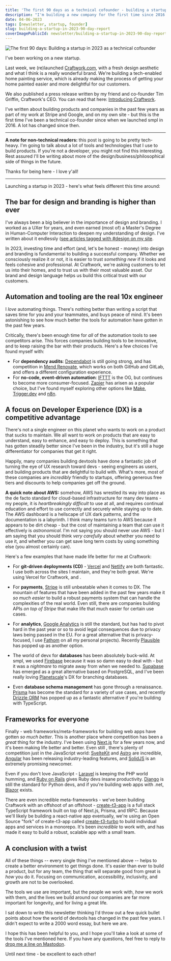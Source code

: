 ```yaml
---
title: 'The first 90 days as a technical cofounder - building a startup in 2023'
description: "I'm building a new company for the first time since 2016. A lot has changed since then. Here's what feels different this time around."
date: 04-06-2023
tags: [newsletter, startup, founder]
slug: building-a-startup-in-2023-90-day-report
coverImagePublicId: newsletter/building-a-startup-in-2023-90-day-report/cover
---
```


<Image
  publicId="newsletter/building-a-startup-in-2023-90-day-report/cover"
  alt="The first 90 days: Building a startup in 2023 as a technical cofounder"
/>

I've been working on a new startup.

Last week, we (re)launched [Craftwork.com](https://craftwork.com), with a fresh design aesthetic and what I think is a really wonderful brand. We're building a tech-enabled home painting service, which is already making the process of getting your home painted easier and more delightful for our customers.

We also published a press release written by my friend and co-founder Tim Griffin, Craftwork's CEO. You can read that here: [Introducing Craftwork](https://craftwork.com/articles/introduction).

I've written about building products and companies in the past few years as part of my work at Stripe and Google, and on my own site - but this is the first time I've been a technical co-founder since when we launched smpl in 2016. A lot has changed since then.

---

**A note for non-technical readers:** this post is going to be pretty tech-heavy. I'm going to talk about a lot of tools and technologies that I use to build products. If you're not a developer, you might not find this interesting. Rest assured I'll be writing about more of the design/business/philosophical side of things in the future.

Thanks for being here - I love y'all!

---

Launching a startup in 2023 - here's what feels different this time around:

## The bar for design and branding is higher than ever

I've always been a big believer in the importance of design and branding. I worked as a UXer for years, and even earned (most of) a Master's Degree in Human-Computer Interaction to deepen my understanding of design. I've written about it endlessly ([see articles tagged with #design on my site](https://mikebifulco.com/tags/design).

In 2023, investing time and effort (and, let's be honest - money) into design and branding is fundamental to building a successful company. Whether we consciously realize it or not, it is easier to trust _something new_ if it looks and feels cohesive and professional. At Craftwork, we're asking customers to let us into their homes, and to trust us with their most valuable asset. Our brand and design language helps us build this critical trust with our customers.

## Automation and tooling are the real 10x engineer

I _love_ automating things. There's nothing better than writing a script that saves time for you and your teammates, and buys peace of mind. It's been astonishing to see how much better the tools for automation have gotten in the past few years.

Critically, there's been enough time for _all_ of the automation tools to see competitors arise. This forces companies building tools to be innovative, and to keep raising the bar with their products. Here's a few choices I've found myself with:

- For **dependency audits**: [Dependabot](https://mikebifulco.com/posts/i-have-to-tell-you-about-dependabot) is still going strong, and has competition in [Mend Renovate](https://www.mend.io/renovate/), which works on both GitHub and GitLab, and offers a different configuration experience.
- For **no-code, event-driven automation**: [IFTTT](https://ifttt.com/) is the OG, but continues to become more consumer-focused. [Zapier](https://zapier.com/) has arisen as a popular choice, but I've found myself exploring other options like [Make](https://www.make.com/en), [Trigger.dev](https://trigger.dev/) and [n8n](https://n8n.io/).

## A focus on Developer Experience (DX) is a competitive advantage

There's not a single engineer on this planet who wants to work on a product that sucks to maintain. We all want to work on products that are easy to understand, easy to enhance, and easy to deploy. This is something that has gotten steadily better since I've been in the industry, but it's still a huge differentiator for companies that get it right.

Happily, many companies building devtools have done a fantastic job of turning the eye of UX research toward devs - seeing engineers as users, and building products that are delightful to build with. What's more, most of these companies are _incredibly_ friendly to startups, offering generous free tiers and discounts to help companies get off the ground.

**A quick note about AWS:** somehow, AWS has wrestled its way into place as the de facto standard for cloud-based infrastructure for many dev teams - my people, it is _heartbreakingly difficult_ to use at all, and requires continual education and effort to use correctly and securely while staying up to date. The AWS dashboard is a hellscape of UX dark patterns, and the documentation is a labyrinth. I think many teams turn to AWS because it appears to be dirt cheap - but the cost of maintaining a team that can use it effectively is _astronomical_. I'm not saying you should never use AWS - but I am saying that you should think _very carefully_ about whether you need to use it, and whether you can get save long term costs by using something else (you almost certainly can).

Here's a few examples that have made life better for me at Craftwork:

- For **git-driven deployments (CD)** - [Vercel](https://vercel.com) and [Netlify](https://netlify.com) are both fantastic. I use both across the sites I maintain, and they're both great. We're using Vercel for Craftwork, and .

- For **payments**, [Stripe](https://stripe.com/) is still unbeatable when it comes to DX. The mountain of features that have been added in the past few years make it _so much easier_ to build a robust payments system that can handle the complexities of the real world. Even still, there are companies building APIs _on top of Stripe_ that make life that much easier for certain use cases.

- For **analytics**, [Google Analytics](https://analytics.google.com) is still the standard, but has had to pivot hard in the past year or so to avoid legal consequences due to privacy laws being passed in the EU. For a great alternative that is privacy-focused, I use [Fathom](https://usefathom.com/ref/DPSSYB) on all my personal projects). Recently [Plausible](https://plausible.io/) has popped up as another option.

- The world of devx for **databases** has been absolutely buck-wild. At smpl, we used [Firebase](https://firebase.google.com/) because it was so damn easy to deal with - but it was a _nightmare_ to migrate away from when we needed to. [Supabase](https://supabase.io/) has emerged as a great alternative based on PostgreSQL, and I've been really loving [Planetscale](https://planetscale.com/)'s DX for branching databases.

- Even **database schema management** has gone through a renaissance. [Prisma](https://www.prisma.io/) has become the standard for a variety of use cases, and recently [Drizzle ORM](https://github.com/drizzle-team/drizzle-orm) has popped up as a fantastic alternative if you're building with TypeScript.

## Frameworks for everyone

Finally - web frameworks/meta-frameworks for building web apps have gotten _so much better_. This is another place where competition has been a _great_ thing for the industry. I've been using [Next.js](https://nextjs.org/) for a few years now, and it's been making life better and better. Even still , there's plenty of competition just in the JavaScript world: [SvelteKit](https://kit.svelte.dev/) and [Astro](https://astro.build/blog/introducing-astro/) are incredible, [Angular](https://angular.io/) has been releasing industry-leading features, and [SolidJS](https://www.solidjs.com/) is an extremely promising newcomer.

Even if you don't love JavaScript - [Laravel](https://laravel.com/) is keeping the PHP world humming, and [Ruby on Rails](https://rubyonrails.org/) gives Ruby devs insane productivity. [Django](https://www.djangoproject.com/) is still the standard for Python devs, and if you're building web apps with .net, [Blazor](https://dotnet.microsoft.com/en-us/apps/aspnet/web-apps/blazor) exists.

There are even incredible meta-frameworks - we've been building Craftwork with an offshoot of an offshoot - [create-t3-app](https://create.t3.gg/) is a full stack TypeScript framework built on top of Next.js, Prisma, and tRPC. Because we'll likely be building a react-native app eventually, we're using an Open Source "fork" of create-t3-app called [create-t3-turbo](https://github.com/t3-oss/create-t3-turbo) to build individual apps and services in a monorepo. It's been _incredible_ to work with, and has made it easy to build a robust, scalable app with a small team.

## A conclusion with a twist

All of these things -- every single thing I've mentioned above -- helps to create a better environment to get things done. It's easier than ever to build a product, but for any team, the thing that will separate good from great is _how_ you do it. Focusing on communication, accessibility, inclusivity, and growth are not to be overlooked.

The tools we use are important, but the people we work with, _how_ we work with them, and the lives we build around our companies are far more important for longevity, and for living a great life.

I sat down to write this newsletter thinking I'd throw out a few quick bullet points about how the world of devtools has changed in the past few years. I didn't expect to write a 2000 word essay, but here we are.

I hope this has been helpful to you, and I hope you'll take a look at some of the tools I've mentioned here. If you have any questions, feel free to reply to [drop me a line on Mastodon](https://hachyderm.io/@irreverentmike).

Until next time - be excellent to each other!
